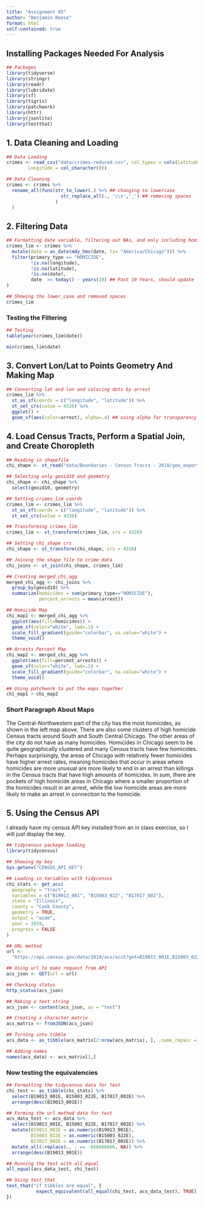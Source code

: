 ```yaml
---
title: "Assignment 05"
author: "Benjamin Reese"
format: html
self-contained: true
---
```


## Installing Packages Needed For Analysis
```r
## Packages
library(tidyverse)
library(stringr)
library(readr)
library(lubridate)
library(sf)
library(tigris)
library(patchwork)
library(httr)
library(jsonlite)
library(testthat)
```

## 1. Data Cleaning and Loading

```r
## Data Loading
crimes <- read_csv("data/crimes-reduced.csv", col_types = cols(Latitude = col_character(), 
        Longitude = col_character()))

## Data Cleaning
crimes <- crimes %>%
  rename_all(funs(str_to_lower(.) %>% ## changing to lowercase
                    str_replace_all(., '\\s','_') ## removing spaces
                  )
  )
```

## 2. Filtering Data

```r
## Formatting date variable, filtering out NAs, and only including homicides
crimes_lim <- crimes %>%
  mutate(date = as_date(mdy_hms(date, tz= "America/Chicago"))) %>%
  filter(primary_type == "HOMICIDE", 
         !is.na(longitude), 
         !is.na(latitude),
         !is.na(date),
         date  >= today() - years(10) ## Past 10 Years, should update
)

## Showing the lower_case and removed spaces
crimes_lim
```

### Testing the Filtering

```r
## Testing
table(year(crimes_lim$date))

min(crimes_lim$date)
```

## 3. Convert Lon/Lat to Points Geometry And Making Map

```r
## Converting lat and lon and coloring dots by arrest
crimes_lim %>%
  st_as_sf(coords = c("longitude", "latitude")) %>%
  st_set_crs(value = 4326) %>%
  ggplot() +
  geom_sf(aes(color=arrest), alpha=.4) ## using alpha for transparency

```

## 4. Load Census Tracts, Perform a Spatial Join, and Create Choropleth

```r
## Reading in shapefile
chi_shape <- st_read("data/Boundaries - Census Tracts - 2010/geo_export_098913a2-eb78-48e6-944e-bdaaf19b94f6.shp")
```


```r
## Selecting only geoid10 and geometry
chi_shape <- chi_shape %>%
  select(geoid10, geometry)

## Setting crimes_lim coords
crimes_lim <- crimes_lim %>%
  st_as_sf(coords = c("longitude", "latitude")) %>%
  st_set_crs(value = 4326)

## Transforming crimes_lim
crimes_lim <- st_transform(crimes_lim, crs = 4326)  

## Setting chi_shape crs
chi_shape <- st_transform(chi_shape, crs = 4326)

## Joining the shape file to crime data
chi_joins <- st_join(chi_shape, crimes_lim)

## Creating merged_chi_agg
merged_chi_agg <- chi_joins %>%
  group_by(geoid10) %>%
  summarize(homicides = sum(primary_type=="HOMICIDE"),
            percent_arrests = mean(arrest))

## Homicide Map
chi_map1 <- merged_chi_agg %>%
  ggplot(aes(fill=homicides)) +
  geom_sf(color="white", lwd=.1) +
  scale_fill_gradient(guide="colorbar", na.value="white") + 
  theme_void()

## Arrests Percent Map
chi_map2 <- merged_chi_agg %>%
  ggplot(aes(fill=percent_arrests)) +
  geom_sf(color="white", lwd=.1) +
  scale_fill_gradient(guide="colorbar", na.value="white") + 
  theme_void()

## Using patchwork to put the maps together
chi_map1 + chi_map2
```

### Short Paragraph About Maps

The Central-Northwestern part of the city has the most homicides, as shown in the left map above. There are also some clusters of high homicide Census tracts around South and South Central Chicago. The other areas of the city do not have as many homicides. Homicides in Chicago seem to be quite geographically clustered and many Census tracts have few homicides. Perhaps surprisingly, the areas of Chicago with relatively fewer homicides have higher arrest rates, meaning homicides that occur in areas where homicides are more unusual are more likely to end in an arrest than killings in the Census tracts that have high amounts of homicides. In sum, there are pockets of high homicide areas in Chicago where a smaller proportion of the homicides result in an arrest, while the low homicide areas are more likely to make an arrest in connection to the homicide.

## 5. Using the Census API

I already have my census API key installed from an in class exercise, so I will just display the key.

```r
## tidycensus package loading
library(tidycensus)

## Showing my key
Sys.getenv("CENSUS_API_KEY")
```


```r
## Loading in Variables with tidycensus
chi_stats <- get_acs(
  geography = "tract",
  variables = c("B19013_001", "B15003_022", "B17017_002"),
  state = "Illinois",
  county = "Cook County",
  geometry = TRUE,
  output = "wide",
  year = 2019,
  progress = FALSE
)

## URL method
url <- 
  "https://api.census.gov/data/2019/acs/acs5?get=B19013_001E,B15003_022E,B17017_002E&for=tract:*&in=county:031&in=state:17&key=ef3e91b4b57955de6fbf3f957341452734d1b79a"

## Using url to make request from API
acs_json <- GET(url = url)

## Checking status
http_status(acs_json)

## Making a text string
acs_json <- content(acs_json, as = "text")

## Creating a character matrix
acs_matrix <- fromJSON(acs_json)

## Turning into tibble
acs_data <- as_tibble(acs_matrix[2:nrow(acs_matrix), ], .name_repair = "minimal")

## Adding names
names(acs_data) <- acs_matrix[1,]

```


### Now testing the equivalencies

```r
## Formatting the tidycensus data for test
chi_test <- as_tibble(chi_stats) %>%
  select(B19013_001E, B15003_022E, B17017_002E) %>%
  arrange(desc(B19013_001E))

## Forming the url method data for test
acs_data_test <- acs_data %>%
  select(B19013_001E, B15003_022E, B17017_002E) %>%
  mutate(B19013_001E = as.numeric(B19013_001E),
         B15003_022E = as.numeric(B15003_022E),
         B17017_002E = as.numeric(B17017_002E)) %>%
  mutate_all(~replace(., . == -666666666, NA)) %>%
  arrange(desc(B19013_001E))

## Running the test with all_equal
all_equal(acs_data_test, chi_test)

## Using test_that
test_that("if tibbles are equal", {
           expect_equivalent(all_equal(chi_test, acs_data_test), TRUE)
})

```



